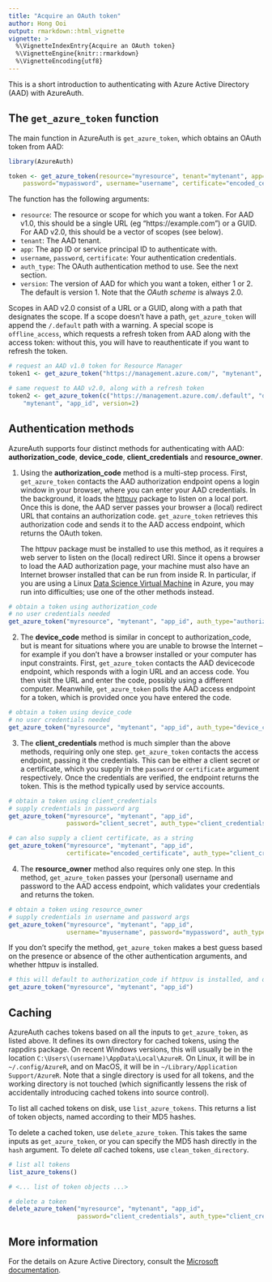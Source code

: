 ```yaml
---
title: "Acquire an OAuth token"
author: Hong Ooi
output: rmarkdown::html_vignette
vignette: >
  %\VignetteIndexEntry{Acquire an OAuth token}
  %\VignetteEngine{knitr::rmarkdown}
  %\VignetteEncoding{utf8}
---
```


This is a short introduction to authenticating with Azure Active Directory (AAD) with AzureAuth.

## The `get_azure_token` function

The main function in AzureAuth is `get_azure_token`, which obtains an OAuth token from AAD:

```r
library(AzureAuth)

token <- get_azure_token(resource="myresource", tenant="mytenant", app="app_id",
    password="mypassword", username="username", certificate="encoded_cert", version=1, ...)
```

The function has the following arguments:

- `resource`: The resource or scope for which you want a token. For AAD v1.0, this should be a single URL (eg "https://example.com") or a GUID. For AAD v2.0, this should be a vector of scopes (see below).
- `tenant`: The AAD tenant.
- `app`: The app ID or service principal ID to authenticate with.
- `username`, `password`, `certificate`: Your authentication credentials.
- `auth_type`: The OAuth authentication method to use. See the next section.
- `version`: The version of AAD for which you want a token, either 1 or 2. The default is version 1. Note that the _OAuth scheme_ is always 2.0.

Scopes in AAD v2.0 consist of a URL or a GUID, along with a path that designates the scope. If a scope doesn't have a path, `get_azure_token` will append the `/.default` path with a warning. A special scope is `offline_access`, which requests a refresh token from AAD along with the access token: without this, you will have to reauthenticate if you want to refresh the token.

```r
# request an AAD v1.0 token for Resource Manager
token1 <- get_azure_token("https://management.azure.com/", "mytenant", "app_id")

# same request to AAD v2.0, along with a refresh token
token2 <- get_azure_token(c("https://management.azure.com/.default", "offline_access"),
    "mytenant", "app_id", version=2)
```

## Authentication methods

AzureAuth supports four distinct methods for authenticating with AAD: **authorization_code**, **device_code**, **client_credentials** and **resource_owner**.

1. Using the **authorization_code** method is a multi-step process. First, `get_azure_token` contacts the AAD authorization endpoint opens a login window in your browser, where you can enter your AAD credentials. In the background, it loads the [httpuv](https://github.com/rstudio/httpuv) package to listen on a local port. Once this is done, the AAD server passes your browser a (local) redirect URL that contains an authorization code. `get_azure_token` retrieves this authorization code and sends it to the AAD access endpoint, which returns the OAuth token.</p>
The httpuv package must be installed to use this method, as it requires a web server to listen on the (local) redirect URI. Since it opens a browser to load the AAD authorization page, your machine must also have an Internet browser installed that can be run from inside R. In particular, if you are using a Linux [Data Science Virtual Machine](https://azure.microsoft.com/en-us/services/virtual-machines/data-science-virtual-machines/) in Azure, you may run into difficulties; use one of the other methods instead.

```r
# obtain a token using authorization_code
# no user credentials needed
get_azure_token("myresource", "mytenant", "app_id", auth_type="authorization_code")
```

2. The **device_code** method is similar in concept to authorization_code, but is meant for situations where you are unable to browse the Internet -- for example if you don't have a browser installed or your computer has input constraints. First, `get_azure_token` contacts the AAD devicecode endpoint, which responds with a login URL and an access code. You then visit the URL and enter the code, possibly using a different computer. Meanwhile, `get_azure_token` polls the AAD access endpoint for a token, which is provided once you have entered the code.

```r
# obtain a token using device_code
# no user credentials needed
get_azure_token("myresource", "mytenant", "app_id", auth_type="device_code")
```

3. The **client_credentials** method is much simpler than the above methods, requiring only one step. `get_azure_token` contacts the access endpoint, passing it the credentials. This can be either a client secret or a certificate, which you supply in the `password` or `certificate` argument respectively. Once the credentials are verified, the endpoint returns the token. This is the method typically used by service accounts.

```r
# obtain a token using client_credentials
# supply credentials in password arg
get_azure_token("myresource", "mytenant", "app_id",
                password="client_secret", auth_type="client_credentials")

# can also supply a client certificate, as a string
get_azure_token("myresource", "mytenant", "app_id",
                certificate="encoded_certificate", auth_type="client_credentials")
```

4. The **resource_owner** method also requires only one step. In this method, `get_azure_token` passes your (personal) username and password to the AAD access endpoint, which validates your credentials and returns the token.

```r
# obtain a token using resource_owner
# supply credentials in username and password args
get_azure_token("myresource", "mytenant", "app_id",
                username="myusername", password="mypassword", auth_type="resource_owner")
```

If you don't specify the method, `get_azure_token` makes a best guess based on the presence or absence of the other authentication arguments, and whether httpuv is installed.

```r
# this will default to authorization_code if httpuv is installed, and device_code if not
get_azure_token("myresource", "mytenant", "app_id")
```


## Caching

AzureAuth caches tokens based on all the inputs to `get_azure_token`, as listed above. It defines its own directory for cached tokens, using the rappdirs package. On recent Windows versions, this will usually be in the location `C:\Users\(username)\AppData\Local\AzureR`. On Linux, it will be in `~/.config/AzureR`, and on MacOS, it will be in `~/Library/Application Support/AzureR`. Note that a single directory is used for all tokens, and the working directory is not touched (which significantly lessens the risk of accidentally introducing cached tokens into source control).

To list all cached tokens on disk, use `list_azure_tokens`. This returns a list of token objects, named according to their MD5 hashes.

To delete a cached token, use `delete_azure_token`. This takes the same inputs as `get_azure_token`, or you can specify the MD5 hash directly in the `hash` argument. To delete _all_ cached tokens, use `clean_token_directory`.

```r
# list all tokens
list_azure_tokens()

# <... list of token objects ...>

# delete a token
delete_azure_token("myresource", "mytenant", "app_id",
                   password="client_credentials", auth_type="client_credentials")
```

## More information

For the details on Azure Active Directory, consult the [Microsoft documentation](https://docs.microsoft.com/en-us/azure/active-directory/develop/).


